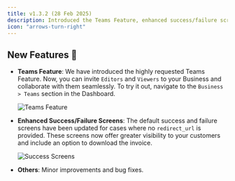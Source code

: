 ```yaml
---
title: v1.3.2 (28 Feb 2025)
description: Introduced the Teams Feature, enhanced success/failure screens, and minor improvements.
icon: "arrows-turn-right"
---
```


## New Features 🚀

- **Teams Feature**: We have introduced the highly requested Teams Feature. Now, you can invite `Editors` and `Viewers` to your Business and collaborate with them seamlessly. To try it out, navigate to the `Business > Teams` section in the Dashboard.

    <Frame><img src="/images/changelog/teams.png" alt="Teams Feature"/></Frame>

- **Enhanced Success/Failure Screens**: The default success and failure screens have been updated for cases where no `redirect_url` is provided. These screens now offer greater visibility to your customers and include an option to download the invoice.

    <Frame><img src="/images/changelog/new_success.png" alt="Success Screens"/></Frame>

- **Others**: Minor improvements and bug fixes.

